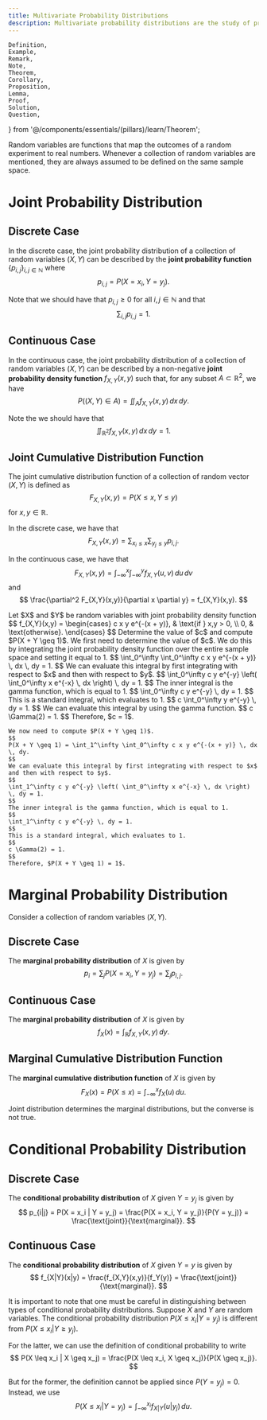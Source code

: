 ```yaml
---
title: Multivariate Probability Distributions
description: Multivariate probability distributions are the study of probability distributions of multiple random variables.
---
```


    Definition,
    Example,
    Remark,
    Note,
    Theorem,
    Corollary,
    Proposition,
    Lemma,
    Proof,
    Solution,
    Question,
} from '@/components/essentials/(pillars)/learn/Theorem';

Random variables are functions that map the outcomes of a random experiment to real numbers. 
Whenever a collection of random variables are mentioned, they are always assumed to be defined on the same sample space.

# Joint Probability Distribution

## Discrete Case

In the discrete case, the joint probability distribution of a collection of random variables $(X, Y)$ can be described by 
the **joint probability function** $\{ p_{i,j} \}_{i,j \in \mathbb{N}}$ where 
$$
p_{i,j} = P(X = x_i, Y = y_j).
$$

Note that we should have that $p_{i,j} \geq 0$ for all $i,j \in \mathbb{N}$ and that
$$
\sum_{i,j} p_{i,j} = 1.
$$

## Continuous Case

In the continuous case, the joint probability distribution of a collection of random variables $(X, Y)$ can be described by
a non-negative **joint probability density function** $f_{X,Y}(x,y)$ such that, for any subset $A \subset \mathbb{R}^2$, we have
$$
P((X,Y) \in A) = \iint_A f_{X,Y}(x,y) \, dx \, dy.
$$

Note the we should have that
$$
\iint_{\mathbb{R}^2} f_{X,Y}(x,y) \, dx \, dy = 1.
$$

## Joint Cumulative Distribution Function

The joint cumulative distribution function of a collection of random vector $(X, Y)$ is defined as
$$
F_{X,Y}(x,y) = P(X \leq x, Y \leq y)
$$
for $x, y \in \mathbb{R}$.

In the discrete case, we have that
$$
F_{X,Y}(x,y) = \sum_{x_i \leq x} \sum_{y_j \leq y} p_{i,j}.
$$

In the continuous case, we have that
$$
F_{X,Y}(x,y) = \int_{-\infty}^{x} \int_{-\infty}^{y} f_{X,Y}(u,v) \, du \, dv
$$
and
$$
\frac{\partial^2 F_{X,Y}(x,y)}{\partial x \partial y} = f_{X,Y}(x,y).
$$

<Example>
    Let $X$ and $Y$ be random variables with joint probability density function
    $$
    f_{X,Y}(x,y) =
    \begin{cases}
        c x y e^{-(x + y)}, & \text{if } x,y > 0, \\
        0, & \text{otherwise}.
    \end{cases}
    $$
    Determine the value of $c$ and compute $P(X + Y \geq 1)$.
</Example>

<Solution>
    We first need to determine the value of $c$. We do this by integrating the joint probability density function over the entire sample space and setting it equal to 1.
    $$
    \int_0^\infty \int_0^\infty c x y e^{-(x + y)} \, dx \, dy = 1.
    $$
    We can evaluate this integral by first integrating with respect to $x$ and then with respect to $y$.
    $$
    \int_0^\infty c y e^{-y} \left( \int_0^\infty x e^{-x} \, dx \right) \, dy = 1.
    $$
    The inner integral is the gamma function, which is equal to 1.
    $$
    \int_0^\infty c y e^{-y} \, dy = 1.
    $$
    This is a standard integral, which evaluates to 1.
    $$
    c \int_0^\infty y e^{-y} \, dy = 1.
    $$
    We can evaluate this integral by using the gamma function.
    $$
    c \Gamma(2) = 1.
    $$
    Therefore, $c = 1$.

    We now need to compute $P(X + Y \geq 1)$.
    $$
    P(X + Y \geq 1) = \int_1^\infty \int_0^\infty c x y e^{-(x + y)} \, dx \, dy.
    $$
    We can evaluate this integral by first integrating with respect to $x$ and then with respect to $y$.
    $$
    \int_1^\infty c y e^{-y} \left( \int_0^\infty x e^{-x} \, dx \right) \, dy = 1.
    $$
    The inner integral is the gamma function, which is equal to 1.
    $$
    \int_1^\infty c y e^{-y} \, dy = 1.
    $$
    This is a standard integral, which evaluates to 1.
    $$
    c \Gamma(2) = 1.
    $$
    Therefore, $P(X + Y \geq 1) = 1$.
</Solution>



# Marginal Probability Distribution

Consider a collection of random variables $(X,Y)$.

## Discrete Case

The **marginal probability distribution** of $X$ is given by
$$
p_i = \sum_{j} P(X = x_i, Y = y_j) = \sum_{j} p_{i,j}.
$$

## Continuous Case

The **marginal probability distribution** of $X$ is given by
$$
f_X(x) = \int_{\mathbb{R}} f_{X,Y}(x,y) \, dy.
$$

## Marginal Cumulative Distribution Function

The **marginal cumulative distribution function** of $X$ is given by
$$
F_X(x) = P(X \leq x) = \int_{-\infty}^x f_X(u) \, du.
$$


Joint distribution determines the marginal distributions, but the converse is not true.



# Conditional Probability Distribution

## Discrete Case

The **conditional probability distribution** of $X$ given $Y = y_j$ is given by
$$
p_{i|j} = P(X = x_i | Y = y_j) = \frac{P(X = x_i, Y = y_j)}{P(Y = y_j)} = \frac{\text{joint}}{\text{marginal}}.
$$

## Continuous Case

The **conditional probability distribution** of $X$ given $Y = y$ is given by
$$
f_{X|Y}(x|y) = \frac{f_{X,Y}(x,y)}{f_Y(y)} = \frac{\text{joint}}{\text{marginal}}.
$$



It is important to note that one must be careful in distinguishing between types of conditional probability distributions.
Suppose $X$ and $Y$ are random variables. The conditional probability distribution $P(X \leq x_i | Y = y_j)$ is different from $P(X \leq x_i | Y \geq y_j)$.

For the latter, we can use the definition of conditional probability to write
$$
P(X \leq x_i | X \geq x_j) = \frac{P(X \leq x_i, X \geq x_j)}{P(X \geq x_j)}.
$$

But for the former, the definition cannot be applied since $P(Y = y_j) = 0$. Instead, we use
$$
P(X \leq x_i | Y = y_j) = \int_{-\infty}^{x_i} f_{X|Y}(u|y_j) \, du.
$$





